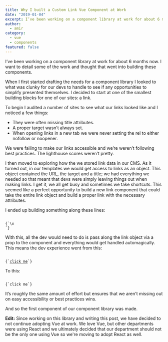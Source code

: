 ```yaml
---
title: Why I built a Custom Link Vue Component at Work
date: "2019-01-04"
excerpt: I’ve been working on a component library at work for about 6 months now. I want to detail some of the work and thought that went into building these components.
author:
  - amir
category:
  - vue
  - components
featured: false
---
```


I’ve been working on a component library at work for about 6 months now. I want to detail some of the work and thought that went into building these components.

When I first started drafting the needs for a component library I looked to what was clunky for our devs to handle to see if any opportunities to simplify presented themselves. I decided to start at one of the smallest building blocks for one of our sites: a link.

To begin I audited a number of sites to see what our links looked like and I noticed a few things:

- They were often missing title attributes.
- A proper target wasn’t always set.
- When opening links in a new tab we were never setting the rel to either nofollow or noopener.

We were failing to make our links accessible and we’re weren’t following best practices. The lighthouse scores weren’t pretty.

I then moved to exploring how the we stored link data in our CMS. As it turned out, in our templates we would get access to links as an object. This object contained the URL, the target and a title; we had everything we needed so that meant that devs were simply leaving things out when making links. I get it, we all get busy and sometimes we take shortcuts. This seemed like a perfect opportunity to build a new link component that could take the entire link object and build a proper link with the necessary attributes.

I ended up building something along these lines:

<Code language="html">
{`<template>
  <a v-if="href" :href="href" :target="target" :title="title" :rel="rel">
    <slot>read more</slot>
  </a>
</template>\n
<script>
    props: {
      link: {
        type: Object,
        required: true,
      },
    },
    computed: {
      href() {
        return this.link.url;
      },
      target() {
        return this.link.target ? this.link.target : "_self";
      },
      title() {
        return this.link.title;
      },
      rel() {
        return this.target === "_blank" ? "noopener" : undefined;
      },
    },
  };
</script>`}
</Code>

With this, all the dev would need to do is pass along the link object via a prop to the component and everything would get handled automagically. This means the dev experience went from this:

<Code language="html">
{`<a href="{{link.url}}">click me</a>`}
</Code>

To this:

<Code language="html">
{`<hyperlink :link="link">click me</hyperlink>`}
</Code>

It’s roughly the same amount of effort but ensures that we aren’t missing out on easy accessibility or best practices wins.

And so the first component of our component library was made.

**Edit:**
Since working on this library and writing this post, we have decided to not continue adopting Vue at work. We love Vue, but other departments were using React and we ultimately decided that our department should not be the only one using Vue so we're moving to adopt React as well.
